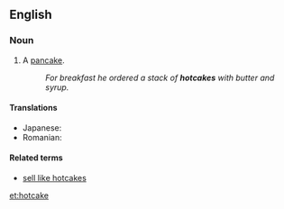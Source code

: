 ==English==

===Noun===
{{en-noun}}

# A [[pancake]].
#: ''For breakfast he ordered a stack of '''hotcakes''' with butter and syrup.''

====Translations====
{{trans-top|pancake}}
* Japanese: {{t|ja|ホットケーキ|tr=hottokēki|sc=Jpan}}
* Romanian: {{t-|ro|clătită|f}}
{{trans-mid}}
{{trans-bottom}}

====Related terms====
* [[sell like hotcakes]]

[[et:hotcake]]